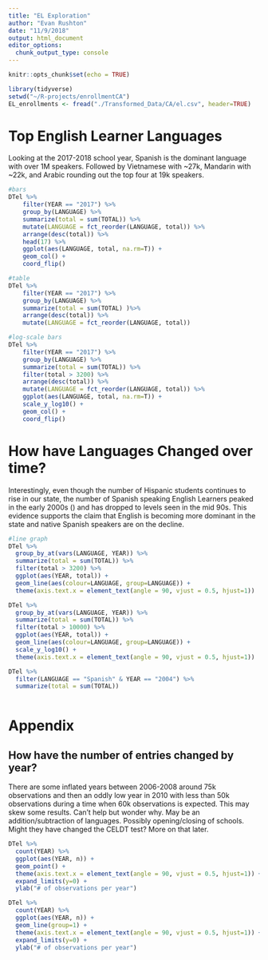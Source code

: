 ```yaml
---
title: "EL Exploration"
author: "Evan Rushton"
date: "11/9/2018"
output: html_document
editor_options: 
  chunk_output_type: console
---
```


```r
knitr::opts_chunk$set(echo = TRUE)
```

```r
library(tidyverse)
setwd("~/R-projects/enrollmentCA")
EL_enrollments <- fread("./Transformed_Data/CA/el.csv", header=TRUE)
```

# Top English Learner Languages
  
Looking at the 2017-2018 school year, Spanish is the dominant language with over 1M speakers. Followed by Vietnamese with ~27k, Mandarin with ~22k, and Arabic rounding out the top four at 19k speakers.
  
```r
#bars
DTel %>% 
    filter(YEAR == "2017") %>%
    group_by(LANGUAGE) %>% 
    summarize(total = sum(TOTAL)) %>% 
    mutate(LANGUAGE = fct_reorder(LANGUAGE, total)) %>% 
    arrange(desc(total)) %>% 
    head(17) %>% 
    ggplot(aes(LANGUAGE, total, na.rm=T)) +
    geom_col() +
    coord_flip() 

#table
DTel %>% 
    filter(YEAR == "2017") %>%
    group_by(LANGUAGE) %>% 
    summarize(total = sum(TOTAL) )%>% 
    arrange(desc(total)) %>% 
    mutate(LANGUAGE = fct_reorder(LANGUAGE, total)) 

#log-scale bars
DTel %>% 
    filter(YEAR == "2017") %>%
    group_by(LANGUAGE) %>% 
    summarize(total = sum(TOTAL)) %>% 
    filter(total > 3200) %>% 
    arrange(desc(total)) %>% 
    mutate(LANGUAGE = fct_reorder(LANGUAGE, total)) %>% 
    ggplot(aes(LANGUAGE, total, na.rm=T)) +
    scale_y_log10() +
    geom_col() +
    coord_flip()
```

# How have Languages Changed over time?

Interestingly, even though the number of Hispanic students continues to rise in our state, the number of Spanish speaking English Learners peaked in the early 2000s () and has dropped to levels seen in the mid 90s. This evidence supports the claim that English is becoming more dominant in the state and native Spanish speakers are on the decline.

```r
#line graph
DTel %>% 
  group_by_at(vars(LANGUAGE, YEAR)) %>% 
  summarize(total = sum(TOTAL)) %>% 
  filter(total > 3200) %>% 
  ggplot(aes(YEAR, total)) +
  geom_line(aes(colour=LANGUAGE, group=LANGUAGE)) +
  theme(axis.text.x = element_text(angle = 90, vjust = 0.5, hjust=1))

DTel %>% 
  group_by_at(vars(LANGUAGE, YEAR)) %>% 
  summarize(total = sum(TOTAL)) %>% 
  filter(total > 10000) %>% 
  ggplot(aes(YEAR, total)) +
  geom_line(aes(colour=LANGUAGE, group=LANGUAGE)) +
  scale_y_log10() +
  theme(axis.text.x = element_text(angle = 90, vjust = 0.5, hjust=1))

DTel %>% 
  filter(LANGUAGE == "Spanish" & YEAR == "2004") %>% 
  summarize(total = sum(TOTAL))
  
```
  
  
# Appendix
## How have the number of entries changed by year?

There are some inflated years between 2006-2008 around 75k observations and then an oddly low year in 2010 with less than 50k observations during a time when 60k observations is expected. This may skew some results. Can't help but wonder why. May be an addition/subtraction of languages. Possibly opening/closing of schools. Might they have changed the CELDT test? More on that later.

```r
DTel %>% 
  count(YEAR) %>% 
  ggplot(aes(YEAR, n)) +
  geom_point() +
  theme(axis.text.x = element_text(angle = 90, vjust = 0.5, hjust=1)) +
  expand_limits(y=0) +
  ylab("# of observations per year")

DTel %>% 
  count(YEAR) %>% 
  ggplot(aes(YEAR, n)) +
  geom_line(group=1) +
  theme(axis.text.x = element_text(angle = 90, vjust = 0.5, hjust=1)) +
  expand_limits(y=0) +
  ylab("# of observations per year")
```
  
  